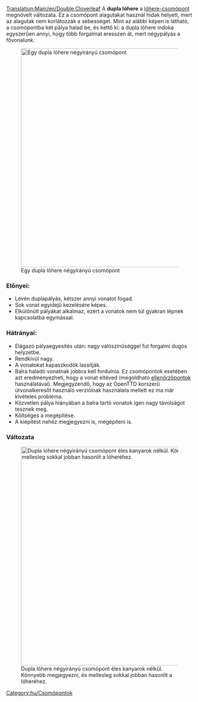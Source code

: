 [[Translation:Main/en/Double Cloverleaf]]{{hu/Csomópontmenü}}
A '''dupla lóhere''' a [[Main/hu/Csomópont/Lóhere|lóhere-csomópont]] megnövelt változata.
Ez a csomópont alagutakat használ hidak helyett, mert az alagutak nem korlátozzák a sebességet.
Mint az alábbi képen is látható, a csomópontba két pálya halad be, és kettő ki: a dupla lóhere indoka egyszerűen annyi, hogy több forgalmat eresszen át, mert négypályás a fővonalunk.

[[File:en/Double cloverleaf.png|none|thumb|590px|Egy dupla lóhere négyirányú csomópont]]

===Előnyei:===
* Lévén duplapályás, kétszer annyi vonatot fogad.
* Sok vonat egyidejű kezelésére képes.
* Elkülönült pályákat alkalmaz, ezért a vonatok nem túl gyakran lépnek kapcsolatba egymással.

===Hátrányai:===
* Elágazó pályaegyesítés után: nagy valószínűséggel fut forgalmi dugós helyzetbe.
* Rendkívül nagy.
* A vonatokat kapaszkodók lassítják.
* Balra haladó vonatnak jobbra kell fordulnia. Ez csomópontok esetében azt eredményezheti, hogy a vonat eltéved (megoldható [[Main/hu/Ellenőrzőpontok|ellenőrzőpontok]] használatával). Megjegyzendő, hogy az OpenTTD korszerű útvonalkeresőt használó verzióinak használata mellett ez ma már kivételes probléma.
* Közvetlen pálya hiányában a balra tartó vonatok igen nagy távolságot tesznek meg.
* Költséges a megépítése.
* A kiépítést nehéz megjegyezni is, megépíteni is.

===Változata===
[[File:en/DoubleCloverleafVariation.png|none|thumb|590px|Dupla lóhere négyirányú csomópont éles kanyarok nélkül. Könnyebb megjegyezni, és mellesleg sokkal jobban hasonlít a lóheréhez.]]

[[Category:hu/Csomópontok]]